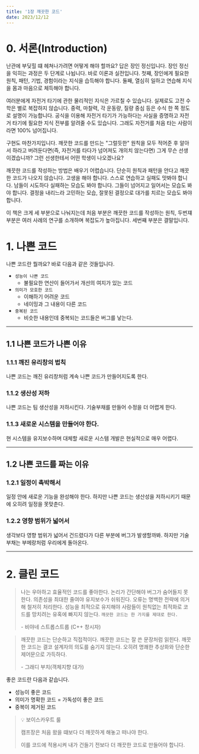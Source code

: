 ---
title: '1장 깨끗한 코드'
date: 2023/12/12
---

# 0. 서론(Introduction)

난관에 부딪힐 떄 헤쳐나가려면 어떻게 해야 할까요? 답은 장인 정신입니다. 장인 정신을 익히는 과정은 두 단계로 나뉩니다. 바로 이론과 실전입니다. 첫쨰, 장인에게 필요한 원칙, 패턴, 기법, 경험이라는 지식을 습득해야 합니다. 둘째, 열심히 일하고 연습해 지식을 몸과 마음으로 체득해야 합니다.

여러분에게 자전거 타기에 관한 물리적인 지식은 가르칠 수 있습니다. 실제로도 고전 수학은 별로 복잡하지 않습니다. 중력, 마찰력, 각 운동량, 질량 중심 등은 수식 한 쪽 정도로 설명이 가능합니다. 공식을 이용해 자전거 타기가 가능하다는 사실을 증명하고 자전거 타기에 필요한 지식 전부를 알려줄 수도 있습니다. 그래도 자전거를 처음 타는 사람이라면 100% 넘어집니다.

구현도 마찬가지입니다. 깨끗한 코드를 만드는 "그럴듯한" 원칙을 모두 적어준 후 알아서 하라고 버려둔다면(즉, 자전거를 타다가 넘어져도 개의치 않는다면) 그게 무슨 선생이겠습니까? 그런 선생한테서 어떤 학생이 나오겠나요?

깨끗한 코드를 작성하는 방법은 배우기 어렵습니다. 단순히 원칙과 패턴을 안다고 깨끗한 코드가 나오지 않습니다. 고생을 해야 합니다. 스스로 연습하고 실패도 맛봐야 합니다. 남들이 시도하다 실패하는 모습도 봐야 합니다. 그들이 넘어지고 일어서는 모습도 봐야 합니다. 결정을 내리느라 고민하는 모습, 잘못된 결정으로 대가를 치르는 모습도 봐야 합니다.

이 책은 크게 세 부분으로 나눠지는데 처음 부분은 깨끗한 코드를 작성하는 원칙, 두번쟤 부분은 여러 사례의 연구를 소개하며 복잡도가 높아집니다. 세번쨰 부분은 결말입니다.

# 1. 나쁜 코드

나쁜 코드란 뭘까요? 바로 다음과 같은 것들입니다.

- `성능이 나쁜 코드`
  - 불필요한 연산이 들어가서 개선의 여지가 있는 코드
- `의미가 모호한 코드`
  - 이해하기 어려운 코드
  - 네이밍과 그 내용이 다른 코드
- `중복된 코드`
  - 비슷한 내용인데 중복되는 코드들은 버그를 낳는다.

---

## 1.1 나쁜 코드가 나쁜 이유

### 1.1.1 깨진 유리창의 법칙

나쁜 코드는 깨진 유리창처럼 계속 나쁜 코드가 만들어지도록 한다.

### 1.1.2 생산성 저하

나쁜 코드는 팀 생산성을 저하시킨다. 기술부채를 만들어 수정을 더 어렵게 한다.

### 1.1.3 새로운 시스템을 만들어야 한다.

현 시스템을 유지보수하며 대체할 새로운 시스템 개발은 현실적으로 매우 어렵다.

---

## 1.2 나쁜 코드를 짜는 이유

### 1.2.1 일정이 촉박해서

일정 안에 새로운 기능을 완성해야 한다. 하지만 나쁜 코드는 생산성을 저하시키기 때문에 오히려 일정을 못맞춘다.

### 1.2.2 영향 범위가 넓어서

생각보다 영향 범위가 넓어서 건드렸다가 다른 부분에 버그가 발생할까봐. 하지만 기술부채는 부메랑처럼 우리에게 돌아온다.

---

# 2. 클린 코드

> 나는 우아하고 효율적인 코드를 좋아한다.
> 논리가 간단해야 버그가 숨어들지 못한다.
> 의존성을 최대한 줄여야 유지보수가 쉬워진다.
> 오류는 명백한 전략에 의거해 철저히 처리한다.
> 성능을 최적으로 유지해야 사람들이 원칙없는 최적화로 코드를 망치려는 유혹에 빠지지 않는다.
> `깨끗한 코드는 한 가지를 제대로 한다.`
>
> \- 비야네 스트롭스트룹 (C++ 창시자)

> 깨끗한 코드는 단순하고 직접적이다.
> 깨끗한 코드는 잘 쓴 문장처럼 읽힌다.
> 깨끗한 코드는 결코 설계자의 의도를 숨기지 않는다.
> 오히려 명쾌한 추상화와 단순한 제어문으로 가득하다.
>
> \- 그래디 부치(객체지향 대가)

좋은 코드란 다음과 같습니다.

- 성능이 좋은 코드
- 의미가 명확한 코드 = 가독성이 좋은 코드
- 중복이 제거된 코드

> 💡 보이스카우트 룰
>
> 캠프장은 처음 왔을 떄보다 더 깨끗하게 해놓고 떠나야 한다.
>
> 이를 코드에 적용시켜 내가 건들기 전보다 더 깨끗한 코드로 만들어야 합니다.
